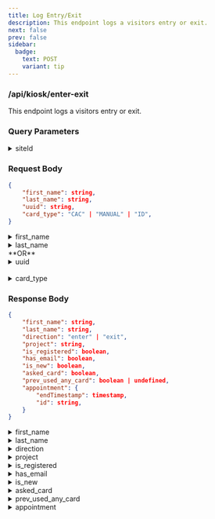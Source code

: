 ```yaml
---
title: Log Entry/Exit
description: This endpoint logs a visitors entry or exit.
next: false
prev: false
sidebar:
  badge:
    text: POST
    variant: tip
---
```





### <Badge text="POST" variant="tip" size="large"/> /api/kiosk/enter-exit
This endpoint logs a visitors entry or exit.


### Query Parameters
<details>
    <summary>siteId</summary>
    ID of the subsite the user is entering.  Default is "main".
</details>


### Request Body
```json
{
    "first_name": string,
    "last_name": string,
    "uuid": string,
    "card_type": "CAC" | "MANUAL" | "ID",
}
```
<details>
    <summary>first_name</summary>
    First name of the visitor.
</details>
<details>
    <summary>last_name</summary>
    Last name of the visitor.
</details>
**OR**
<details>
    <summary>uuid</summary>
    UUID of the plastic access card.
    :::note
    This feature may not be enabled for your system.
    :::
</details>
<br/>
<details>
    <summary>card_type</summary>
    Type of entry method used by the visitor.
</details>


### Response Body
```json
{
    "first_name": string,
    "last_name": string,
    "direction": "enter" | "exit",
    "project": string,
    "is_registered": boolean,
    "has_email": boolean,
    "is_new": boolean,
    "asked_card": boolean,
    "prev_used_any_card": boolean | undefined,
    "appointment": {
        "endTimestamp": timestamp,
        "id": string,
    }
}
```
<details>
    <summary>first_name</summary>
    First name of the visitor.
</details>
<details>
    <summary>last_name</summary>
    Last name of the visitor.
</details>
<details>
    <summary>direction</summary>
    Direction the visitor was going (based on previous state.)<br/>
    This is useful to customize the message and flow for the visitor.
</details>
<details>
    <summary>project</summary>
    Name of the project the visitor had previously selected during their last visit.<br/>
    Default to "Other" if the visitor has not selected a project.  Note "Other" is also a valid project selection.
</details>
<details>
    <summary>is_registered</summary>
    Whether the visitor is registered or not.
</details>
<details>
    <summary>has_email</summary>
    Whether the visitor has given us their email yet.
</details>
<details>
    <summary>is_new</summary>
    Whether this is the first time we have seen this visitor.
</details>
<details>
    <summary>asked_card</summary>
    Whether we offered a plastic access card to the visitor.
    :::note
    This feature may not be enabled for your system.
    :::
</details>
<details>
    <summary>prev_used_any_card</summary>
    Whether the visitor has used a CAC or plastic access card in the past.<br/>
    This is useful to determine if they may be interested in a plastic card.
</details>
<details>
    <summary>appointment</summary>
    Appointment data if the visitor has an approved appointment around the current time.<br/>
    This is useful to customize the message and flow for the visitor, or restrict entry.
</details>
